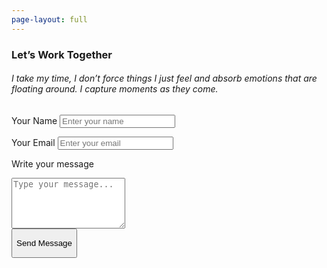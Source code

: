 ```yaml
---
page-layout: full
---
```


<section class="contact-section">

:::::: container
<h3>Let’s [Work Together]{.highlighter}</h3>

<h6 class="contact-intro">

I take my time, I don’t force things I just feel and absorb emotions that are floating around. I capture moments as they come.

</h6>

<form class="contact-form">

::: form-group
<label for="name">Your Name</label> <input type="text" id="name" placeholder="Enter your name" required>
:::

::: form-group
<label for="email">Your Email</label> <input type="email" id="email" placeholder="Enter your email" required>
:::

::: form-group
<label for="message">Write your message</label>

```{=html}
<textarea id="message" rows="5" placeholder="Type your message..." required></textarea>
```
:::

<button type="submit" class="send-btn">

Send Message

</button>

</form>
::::::

</section>
